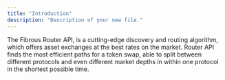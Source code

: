 ```yaml
---
title: "Introduction"
description: "Description of your new file."
---
```


The Fibrous Router API, is a cutting-edge discovery and routing algorithm, which offers asset exchanges at the best rates on the market. Router API finds the most efficient paths for a token swap, able to split between different protocols and even different market depths in within one protocol in the shortest possible time.